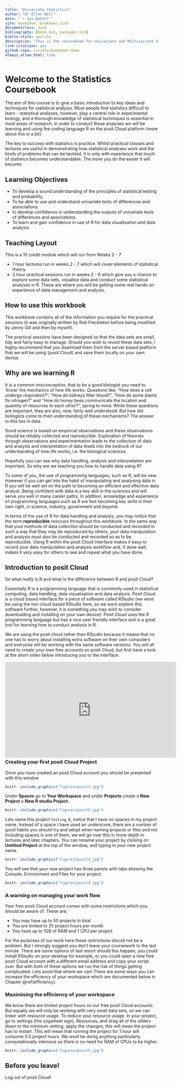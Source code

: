 ```yaml
--- 
title: "Univariate Statistics"
author: "Dr Ellen Bell"
date: "`r Sys.Date()`"
site: bookdown::bookdown_site
documentclass: book
bibliography: [book.bib, packages.bib]
biblio-style: apalike
description: "This is the coursebook for Univariate and Multivairate Statistics"
link-citations: yes
github-repo: rstudio/bookdown-demo
always_allow_html: true
---
```


# Welcome to the Statistics Coursebook {#c1}

The aim of this course is to give a basic introduction to key ideas and techniques for statistical analysis. Most people find statistics difficult to learn - statistical analyses, however, play a central role in experimental biology, and a thorough knowledge of statistical techniques is essential in most areas of research. In order to conduct these analyses we will be learning and using the coding language R on the posit Cloud platform (more about this in a bit).

The key to success with statistics is practice. Whilst practical classes and lectures are useful in demonstrating how statistical analyses work and the kinds of problems that can be tackled, it is only with experience that much of statistics becomes understandable. The more you do the easier it will become. 

## Learning Objectives 

* To develop a sound understanding of the principles of statistical testing and probability.
* To be able to use and understand univariate tests of differences and associations.
* to develop confidence in understanding the outputs of univariate tests of differences and associations.
* To learn and gain confidence in use of R for data visualisation and data analysis.

## Teaching Layout

This is a 10 credit module which will run from Weeks 2 - 7

* 1 hour lectures run in weeks 2 - 7 which will cover elements of statistical theory 
* 3 hour practical sessions run in weeks 2 - 6 which give you a chance to explore some data sets, visualise data and conduct some statistical analyses in R. These are where you will be getting some real hands on experience of data management and analysis. 

## How to use this workbook

This workbook contains all of the information you require for the practical sessions (it was originally written by Rob Freckleton before being modified by Jenny Gill and then by myself). 

The practical sessions have been designed so that the data sets are small, tidy and fairly easy to manage. Should you wish to revisit these data sets, I highly recommend that you download them from the server based platform that we will be using (posit Cloud) and save them locally on your own devise.

## Why are we learning R

It is a common misconception, that to be a good biologist you need to ‘know’ the mechanics of how life works. Questions like; “How does a cell undergo respiration?”, “How do kidneys filter blood?”, “How do some plants fix nitrogen?” and “How do honey bees communicate the location and quantity of resources to each other?”, spring to mind. While these questions are important, they are also, now, fairly well understood. But how did biologists come to their understanding of these mechanisms? The answer to this lies in data.

Good science is based on empirical observations and these observations should be reliably collected and reproducible. Exploration of theories through observations and experimentation leads to the collection of data and analysis and interpretation of data feeds into the bedrock of our understanding of how life works, i.e. the biological sciences.

Hopefully you can see why data handling, analysis and interpretation are important. So why are we teaching you how to handle data using R?

To some of you, the use of programming languages, such as R, will be new. However if you can get into the habit of manipulating and analysing data in R you will be well set on the path to becoming an efficient and effective data analyst. Being confident with data is a key skill in the sciences and will serve you well in many career paths. In addition, knowledge and experience of programming languages such as R are fast becoming key skills in their own right, in science, industry, government and beyond.

In terms of the use of R for data handling and analysis, you may notice that the term __reproducible__ reoccurs throughout this workbook. In the same way that your methods of data collection should be conducted and recorded in such a way that they may be reproduced by others, your data manipulation and analysis must also be conducted and recorded so as to be reproducible. Using R within the posit Cloud interface makes it easy to record your data manipulation and analysis workflow and, if done well, makes it very easy for others to see and repeat what you have done.

## Introduction to posit Cloud {#intro-to-posit}

So what really is R and what is the difference between R and posit Cloud? 

Essentially R is a programming language that is commonly used in statistical computing, data handling, data visualisation and data analysis. Posit Cloud is a cloud based interface for a piece of software called RStudio (we wont be using the non cloud based RStudio here, so we wont explore this software further, however, it is something you may wish to consider downloading and installing on your own device). Posit Cloud uses the R programming language but has a nice user friendly interface and is a great tool for learning how to conduct analysis in R. 

We are using the posit cloud rather then RStudio because it means that no one has to worry about installing extra software on their own computers and everyone will be working with the same software versions. You will all need to create your own free accounts on posit Cloud, but first have a look at the short video below introducing you to the interface. 

<div style="position:relative;height:0;padding-bottom:40%"><iframe width="560" height="315" src="https://www.youtube.com/embed/3l02OgYYb0I" title="Intro to posit Cloud" frameborder="0" allow="accelerometer; autoplay; clipboard-write; encrypted-media; gyroscope; picture-in-picture" allowfullscreen></iframe></div>

<p>

### Task 1; Create your own posit Cloud account

Now that you've watched the video, create your own Free posit Cloud account [here](https://login.rstudio.cloud/login?redirect=%2Foauth%2Fauthorize%3Fredirect_uri%3Dhttps%253A%252F%252Frstudio.cloud%252Flogin%26client_id%3Drstudio-cloud%26response_type%3Dcode%26show_auth%3D0%26show_login%3D1).

### Creating your first posit Cloud Project

Once you have created an posit Cloud account you should be presented with this window

```r
knitr::include_graphics("figures/posit1.jpg")
```

Under __Spaces__ go to __Your Workspace__ and under __Projects__ create a __New Project > New R studio Project__. 

```r
knitr::include_graphics("figures/posit2.jpg")
```

Lets name this project `testing_R`, notice that I have no spaces in my project name. Instead of a space I have used an underscore, there are a number of good habits you should try and adopt when naming projects or files and not including spaces is one of them, we will go over this in more depth in lectures and later chapters. You can rename your project by clicking on __Untitled Project__ at the top of the window, and typing in your new project name. 

```r
knitr::include_graphics("figures/posit3.jpg")
```

You will see that your new project has three panels with tabs showing the Console, Environment and Files for your project. 

```r
knitr::include_graphics("figures/posit4.jpg")
```

### A warning on managing your work flow

Your free posit Cloud account comes with some restrictions which you should be aware of. These are;

* You may have up to 50 projects in total
* You are limited to 25 project hours per month
* You have up to 1GB of RAM and 1 CPU per project

For the purposes of our work here these restrictions should not be a problem. But I strongly suggest you don't leave your coursework to the last minute. There are some options of last resort should this happen, you could install RStudio on your desktop for example, or you could open a new free posit Cloud account with a different email address and copy your script over. But with both of these options we run the risk of things getting complicated. Lets avoid that where we can! There are some ways you can increase the efficiency of your workspace which are documented below in Chapter \@ref(efficiency).

### Maximising the efficiency of your workspace {#efficiency}

We know there are limited project hours on our free posit Cloud accounts. But equally we will only be working with very small data sets, so we can tinker with resource usage. To reduce your resource usage. In your project, go to settings (the cogwheel sign), Resources, and drag all of the sliders down to the minimum setting, apply the changes, this will mean the project has to restart. This will mean that running the project for 1 hour will consume 0.5 project hours. We wont be doing anything particularly computationally intensive so there is no need for RAM of CPUs to be higher. 

```r
knitr::include_graphics("figures/posit5.jpg")
```

## Before you leave!

Log out of posit Cloud!